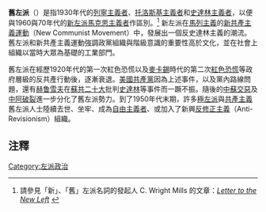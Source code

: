 {{NoteTA |G1=Country 
|1=zh-cn:左翼;zh-tw:左派;
|2=zh-cn:托洛茨基;zh-tw:托洛斯基;
}}
'''舊左派'''（{{lang-en|Old Left}}）是指1930年代的[[列寧主義|列寧主義者]]、[[托洛斯基主義|托洛斯基主義者]]和[[史達林主義|史達林主義者]]，以便與1960與70年代的[[新左派|新左派]][[馬克思主義|馬克思主義者]]作區別。<ref>請參見「新」、「舊」左派名詞的發起人 C. Wright Mills 的文章：''[http://www.marxists.org/subject/humanism/mills-c-wright/letter-new-left.htm Letter to the New Left] {{Wayback|url=http://www.marxists.org/subject/humanism/mills-c-wright/letter-new-left.htm |date=20080311175931 }}''</ref>  新左派在[[馬列主義|馬列主義]]的[[新共產主義運動|新共產主義運動]]（New Communist Movement）中，發展出一個反史達林主義的潮流。舊左派和新共產主義運動強調政黨組織與階級意識的重要性高於文化，並在社會上組織以當時大眾為基礎的工業部門。 

舊左派在經歷1920年代的第一次紅色恐慌以及[[麥卡錫主義|麥卡錫]]時代的第二次[[紅色恐慌|紅色恐慌]]等政府層級的反共產行動後，逐漸衰退。[[美國共產黨|美國共產黨]]因為上述事件，以及黨內路線問題，還有[[赫鲁雪夫|赫鲁雪夫]]在[[蘇共|蘇共]][[蘇共二十大|二十大]]批判[[史達林|史達林]]等事件而一蹶不振。隨後的[[中蘇交惡|中蘇交惡]]及[[中阿决裂|中阿破裂]]進一步分化了舊左派勢力。到了1950年代末期，許多[[極左派|極左派]]與[[共產主義|共產主義]]舊左派人士陸續去世、坐牢、成為[[自由主義|自由主義者]]、或加入了新興[[反修正主義|反修正主義]]（Anti-Revisionism）組織。

==注釋==
{{reflist}}

[[Category:左派政治|Category:左派政治]]

{{Poli-stub}}